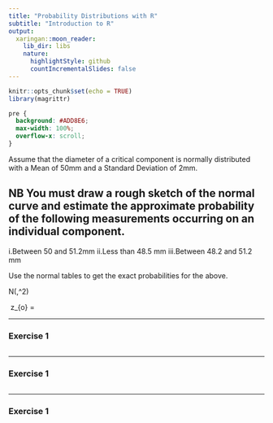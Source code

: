 ```yaml
---
title: "Probability Distributions with R"
subtitle: "Introduction to R"
output:
  xaringan::moon_reader:
    lib_dir: libs
    nature:
      highlightStyle: github
      countIncrementalSlides: false
---
```



```r
knitr::opts_chunk$set(echo = TRUE)
library(magrittr)
```

```css
pre {
  background: #ADD8E6;
  max-width: 100%;
  overflow-x: scroll;
}
```

Assume that the diameter of a critical component is normally distributed with a Mean of 50mm and a Standard Deviation of 2mm.

NB You must draw a rough sketch of the normal curve and estimate the approximate probability of the following measurements occurring on an individual component.
--- 
 i.Between 50 and 51.2mm
 ii.Less than 48.5 mm
 iii.Between 48.2 and 51.2 mm


Use the normal tables to get the exact probabilities for the above.



\section*{Solution}
\X \sim N(\mu,\sigma^2) \

 \textbf{Compute the Z-Score}
\ z_{o} = \frac{ x_{o} - \mu}{\sigma} \


---

### Exercise 1


```r


```

---

### Exercise 1


```r


```

---

### Exercise 1


```r


```